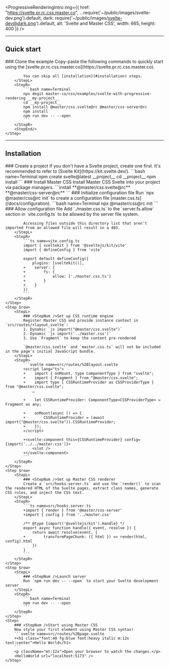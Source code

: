 
<ProgressiveRenderingIntro img={{
    href: "https://svelte.pr.rc.css.master.co",
    ...require('~/public/images/svelte-dev.png').default,
    dark: require('~/public/images/svelte-dev@dark.png').default,
    alt: 'Svelte and Master CSS',
    width: 665, height: 400 }} />

---

## Quick start
<StepSection>
    <Step $row>
        <StepL>
            ### <StepNum />Clone the example
            Copy-paste the following commands to quickly start using the [svelte.pr.rc.css.master.co](https://svelte.pr.rc.css.master.co).

            You can skip all [installation](#installation) steps.
        </StepL>
        <StepR>
            ```bash name=Terminal
            npx degit master-co/css/examples/svelte-with-progressive-rendering __my-project__
            cd __my-project__
            npm install @master/css.svelte@rc @master/css-server@rc
            npm install
            npm run dev -- --open
            ```
        </StepR>
        <StepEnd/>
    </Step>
</StepSection>

---

## Installation

<StepSection>
    <Step $row>
        <StepL>
            ### <StepNum />Create a project
            If you don't have a Svelte project, create one first. It's recommended to refer to [Svelte Kit](https://kit.svelte.dev/).
        </StepL>
        <StepR>
            ```bash name=Terminal
            npm create svelte@latest __project__
            cd __project__
            npm install
            ```
        </StepR>
    </Step>
    <Step $row>
        <StepL>
            ### <StepNum />Install Master CSS
            Install Master CSS Svelte into your project via package managers.
        </StepL>
        <StepR>
            ```install
            **@master/css.svelte@rc** **@master/css-server@rc**
            ```
        </StepR>
    </Step>
    <Step $row>
        <StepL>
            ### <StepNum />Initialize configuration file
            Run `npx @master/css@rc init` to create a configuration file [master.css.ts](/docs/configuration).
        </StepL>
        <StepR>
            ```bash name=Terminal
            npx @master/css@rc init
            ```
        </StepR>
    </Step>
    <Step $row>
        <StepL>
            ### <StepNum />Allow configuration file
            Add `./master.css.ts` to the `server.fs.allow` section in `vite.config.ts` to be allowed by the server file system.

            Accessing files outside this directory list that aren't imported from an allowed file will result in a 403.
        </StepL>
        <StepR>
            ```ts name=vite.config.ts
            import { sveltekit } from '@sveltejs/kit/vite'
            import { defineConfig } from 'vite'

            export default defineConfig({
                plugins: [sveltekit()],
            +    server: {
            +        fs: {
            +            allow: ['./master.css.ts']
            +        }
            +    }
            })
            ```
        </StepR>
    </Step>
    <Step $row>
        <StepL>
            ### <StepNum />Set up CSS runtime engine
            Register Master CSS and provide instance context in `src/routes/+layout.svelte`:
            1. Dynamic `js import("@master/css.svelte")`
            2. Dynamic `js import('../master.css')`
            3. Use `Fragment` to keep the content pre-rendered

            `@master/css.svelte` and `master.css.ts` will not be included in the page's initial JavaScript bundle.
        </StepL>
        <StepR>
            ```svelte name=src/routes/%2Blayout.svelte
            <script lang="ts">
            +    import { onMount, type ComponentType } from "svelte";
            +    import { Fragment } from "@master/css.svelte";
            +    import type { CSSRuntimeProvider as CSSProviderType } from "@master/css.svelte";
                …

            +    let CSSRuntimeProvider: ComponentType<CSSProviderType> = Fragment as any;

            +    onMount(async () => {
            +        CSSRuntimeProvider = (await import("@master/css.svelte")).CSSRuntimeProvider;
            +    });
            </script>

            +<svelte:component this={CSSRuntimeProvider} config={import('../../master.css')}>
                <slot />
            +</svelte:component>
            ```
        </StepR>
    </Step>
    <Step $row>
        <StepL>
            ### <StepNum />Set up Master CSS renderer
            Create a `src/hooks.server.ts` and use the `render()` to scan the rendered HTML of the Svelte pages, extract class names, generate CSS rules, and inject the CSS text.
        </StepL>
        <StepR>
            ```ts name=src/hooks.server.ts
            +import { render } from '@master/css-server'
            +import { config } from '../master.css'

            /** @type {import('@sveltejs/kit').Handle} */
            export async function handle({ event, resolve }) {
                return await resolve(event, {
            +        transformPageChunk: ({ html }) => render(html, config).html
                })
            }
            ```
        </StepR>
    </Step>
    <Step $row>
        <StepL>
            ### <StepNum />Launch server
            Run `npm run dev -- --open` to start your Svelte development server
        </StepL>
        <StepR>
            ```bash name=Terminal
            npm run dev -- --open
            ```
        </StepR>
    </Step>
    <Step>
        ### <StepNum />Start using Master CSS
        Now style your first element using Master CSS syntax!
        ```svelte name=src/routes/%2Bpage.svelte
        +<h1 class="font:40 fg:blue font:heavy italic m:12x text:center">Hello World</h1>
        ```
        <p className="mt:12x">Open your browser to watch the changes.</p>
        <HelloWorld url="localhost:5173" />
    </Step>
</StepSection>
